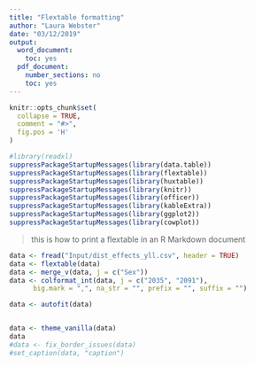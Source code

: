```yaml
---
title: "Flextable formatting"
author: "Laura Webster"
date: "03/12/2019"
output:
  word_document:
    toc: yes
  pdf_document:
    number_sections: no
    toc: yes
---
```


```r
knitr::opts_chunk$set(
  collapse = TRUE,
  comment = "#>",
  fig.pos = 'H'
)

#library(readxl)
suppressPackageStartupMessages(library(data.table))
suppressPackageStartupMessages(library(flextable))
suppressPackageStartupMessages(library(huxtable))
suppressPackageStartupMessages(library(knitr))
suppressPackageStartupMessages(library(officer))
suppressPackageStartupMessages(library(kableExtra))
suppressPackageStartupMessages(library(ggplot2))
suppressPackageStartupMessages(library(cowplot))


```

> this is how to print a flextable in an R Markdown document
    

```r
data <- fread("Input/dist_effects_yll.csv", header = TRUE)
data <- flextable(data)
data <- merge_v(data, j = c("Sex"))
data <- colformat_int(data, j = c("2035", "2091"),
      big.mark = ",", na_str = "", prefix = "", suffix = "")

data <- autofit(data)


data <- theme_vanilla(data)
data
#data <- fix_border_issues(data)
#set_caption(data, "caption")


```













